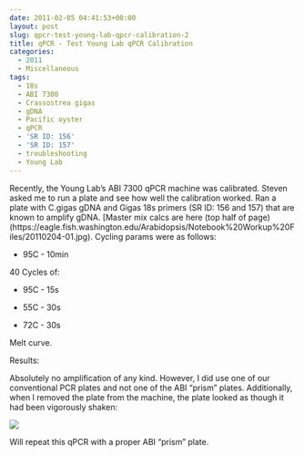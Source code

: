 ```yaml
---
date: 2011-02-05 04:41:53+00:00
layout: post
slug: qpcr-test-young-lab-qpcr-calibration-2
title: qPCR - Test Young Lab qPCR Calibration
categories:
  - 2011
  - Miscellaneous
tags:
  - 18s
  - ABI 7300
  - Crassostrea gigas
  - gDNA
  - Pacific oyster
  - qPCR
  - 'SR ID: 156'
  - 'SR ID: 157'
  - troubleshooting
  - Young Lab
---
```


Recently, the Young Lab's ABI 7300 qPCR machine was calibrated. Steven asked me to run a plate and see how well the calibration worked. Ran a plate with C.gigas gDNA and Gigas 18s primers (SR ID: 156 and 157) that are known to amplify gDNA. [Master mix calcs are here (top half of page)(https://eagle.fish.washington.edu/Arabidopsis/Notebook%20Workup%20Files/20110204-01.jpg). Cycling params were as follows:




    
  * 95C - 10min



40 Cycles of:


    
  * 95C - 15s

    
  * 55C - 30s

    
  * 72C - 30s



Melt curve.

Results:

Absolutely no amplification of any kind. However, I did use one of our conventional PCR plates and not one of the ABI "prism" plates. Additionally, when I removed the plate from the machine, the plate looked as though it had been vigorously shaken:

![](https://lh6.googleusercontent.com/_Mm7i0Up2xoE/TVAvuZUsOzI/AAAAAAAAHsQ/Woi0u7S68Ik/s400/IMAG0030.jpg)

Will repeat this qPCR with a proper ABI "prism" plate.
